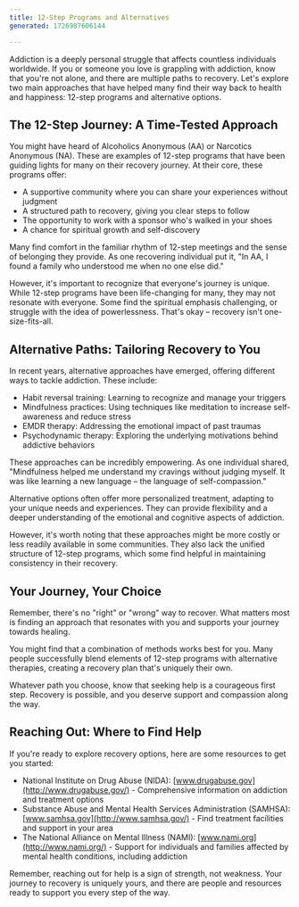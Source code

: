 ---
title: 12-Step Programs and Alternatives
generated: 1726987606144

---

 

Addiction is a deeply personal struggle that affects countless individuals worldwide. If you or someone you love is grappling with addiction, know that you're not alone, and there are multiple paths to recovery. Let's explore two main approaches that have helped many find their way back to health and happiness: 12-step programs and alternative options.

## The 12-Step Journey: A Time-Tested Approach

You might have heard of Alcoholics Anonymous (AA) or Narcotics Anonymous (NA). These are examples of 12-step programs that have been guiding lights for many on their recovery journey. At their core, these programs offer:

* A supportive community where you can share your experiences without judgment
* A structured path to recovery, giving you clear steps to follow
* The opportunity to work with a sponsor who's walked in your shoes
* A chance for spiritual growth and self-discovery

Many find comfort in the familiar rhythm of 12-step meetings and the sense of belonging they provide. As one recovering individual put it, "In AA, I found a family who understood me when no one else did."

However, it's important to recognize that everyone's journey is unique. While 12-step programs have been life-changing for many, they may not resonate with everyone. Some find the spiritual emphasis challenging, or struggle with the idea of powerlessness. That's okay – recovery isn't one-size-fits-all.

## Alternative Paths: Tailoring Recovery to You

In recent years, alternative approaches have emerged, offering different ways to tackle addiction. These include:

* Habit reversal training: Learning to recognize and manage your triggers
* Mindfulness practices: Using techniques like meditation to increase self-awareness and reduce stress
* EMDR therapy: Addressing the emotional impact of past traumas
* Psychodynamic therapy: Exploring the underlying motivations behind addictive behaviors

These approaches can be incredibly empowering. As one individual shared, "Mindfulness helped me understand my cravings without judging myself. It was like learning a new language – the language of self-compassion."

Alternative options often offer more personalized treatment, adapting to your unique needs and experiences. They can provide flexibility and a deeper understanding of the emotional and cognitive aspects of addiction.

However, it's worth noting that these approaches might be more costly or less readily available in some communities. They also lack the unified structure of 12-step programs, which some find helpful in maintaining consistency in their recovery.

## Your Journey, Your Choice

Remember, there's no "right" or "wrong" way to recover. What matters most is finding an approach that resonates with you and supports your journey towards healing.

You might find that a combination of methods works best for you. Many people successfully blend elements of 12-step programs with alternative therapies, creating a recovery plan that's uniquely their own.

Whatever path you choose, know that seeking help is a courageous first step. Recovery is possible, and you deserve support and compassion along the way.

## Reaching Out: Where to Find Help

If you're ready to explore recovery options, here are some resources to get you started:

* National Institute on Drug Abuse (NIDA): [www.drugabuse.gov](http://www.drugabuse.gov/) - Comprehensive information on addiction and treatment options
* Substance Abuse and Mental Health Services Administration (SAMHSA): [www.samhsa.gov](http://www.samhsa.gov/) - Find treatment facilities and support in your area
* The National Alliance on Mental Illness (NAMI): [www.nami.org](http://www.nami.org/) - Support for individuals and families affected by mental health conditions, including addiction

Remember, reaching out for help is a sign of strength, not weakness. Your journey to recovery is uniquely yours, and there are people and resources ready to support you every step of the way.
